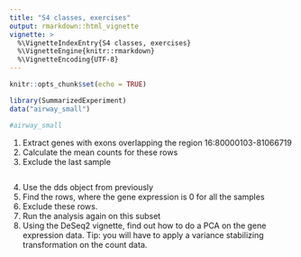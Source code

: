 ```yaml
---
title: "S4 classes, exercises"
output: rmarkdown::html_vignette
vignette: >
  %\VignetteIndexEntry{S4 classes, exercises}
  %\VignetteEngine{knitr::rmarkdown}
  %\VignetteEncoding{UTF-8}
---
```


```r
knitr::opts_chunk$set(echo = TRUE)
```

```r
library(SummarizedExperiment)
data("airway_small")

#airway_small

```

1. Extract genes with exons overlapping the region 16:80000103-81066719
2. Calculate the mean counts for these rows
3. Exclude the last sample 


```r


```

4. Use the dds object from previously
5. Find the rows, where the gene expression is 0 for all the samples
6. Exclude these rows.
7. Run the analysis again on this subset
8. Using the DeSeq2 vignette, find out how to do a PCA on the gene expression data. Tip: you will have to apply a variance stabilizing transformation on the count data.


